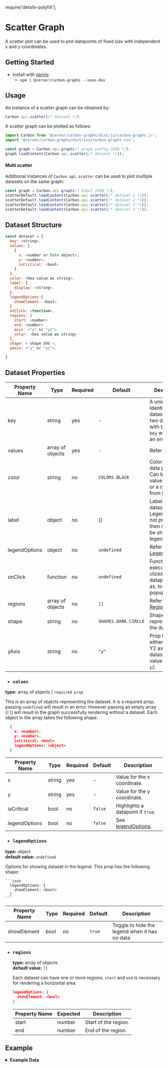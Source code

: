 require('details-polyfill');

# Scatter Graph

A scatter plot can be used to plot datapoints of fixed size with independent x and y coordinates. 

## Getting Started

- Install with [npmjs](https://www.npmjs.com):
  - `npm i @cerner/carbon-graphs --save-dev`

## Usage

An instance of a scatter graph can be obtained by:

```js
Carbon.api.scatter(/* dataset */)
```
A scatter graph can be plotted as follows:

```js
import Carbon from '@cerner/carbon-graphs/dist/js/carbon-graphs.js';
import '@cerner/carbon-graphs/dist/css/carbon-graphs.css';

const graph = Carbon.api.graph(/* graph config JSON */);
graph.loadContent(Carbon.api.scatter(/* dataset */));
```

#### Multi scatter

Additional instances of `Carbon.api.scatter` can be used to plot multiple datasets on the same graph:

```javascript
const graph = Carbon.api.graph(/* Input JSON */);
scatterDefault.loadContent(Carbon.api.scatter(/* dataset 1 */));
scatterDefault.loadContent(Carbon.api.scatter(/* dataset 2 */));
scatterDefault.loadContent(Carbon.api.scatter(/* dataset 3 */));
scatterDefault.loadContent(Carbon.api.scatter(/* dataset 4 */));
```

## Dataset Structure

```js
const dataset = {
  key: <string>,
  values: [
    {
      x: <number or Date object>,
      y: <number>,
      isCritical: <bool>
    },
  ],
  color: <hex value as string>,
  label: {
    display: <string>,
  },
  legendOptions:{
    showElement: <bool>
  }
  onClick: <function>,
  regions: [
    start: <number>
    end: <number>
    axis: <"y" or "y2">
    color: <hex value as string>
  ],
  shape: < shape SVG >,
  yAxis: <"y" or "y2">,

}
``` 

## Dataset Properties 

| Property Name | Type             | Required | Default              | Description                                                                                                          |
|---------------|------------------|----------|----------------------|----------------------------------------------------------------------------------------------------------------------|
| key           | string           | yes      | -                    | A unique `id` to identify the dataset. Adding two datasets with the same `key` will result in an error.              |
| values        | array of objects | yes      | -                    | Refer to [Values](#values).                                                                                          |
| color         | string           | no       | `COLORS.BLACK`       | Color for the data points. Can be a hex value (`#ffffff`) or a constant from [Colors](../Documentation/Core/Colors). |
| label         | object           | no       | {}                   | Label for the dataset in the Legend. If it is not provided then it will not be shown in the legend.                  |
| legendOptions | object           | no       | `undefined`          | Refer to [LegendOptions](#legendOptions).                                                                            |
| onClick       | function         | no       | `undefined`          | Function to execute upon clicking a datapoint, such as, to display a popup.                                          |
| regions       | array of objects | no       | `[]`                 | Refer to [Regions](#regions).                                                                                        |
| shape         | string           | no       | `SHAPES.DARK.CIRCLE` | Shape for representing the data points.                                                                              |
| yAxis         | string           | no       | `"y"`                | Prop to select either the Y or Y2 axis for the dataset. Valid values are `y` or `y2`.                                |


- ### `values`  
**type:**  array of objects | `required prop`

  This is an array of objects representing the dataset. 
  It is a required prop; passing `undefined` will result in an error. 
  However passing an empty array (`[]`) will result in the graph successfully rendering without a dataset. 
  Each object in the array takes the following shape:

  ```json
    {
      x: <number>,
      y: <number>,
      isCritical: <bool>
      legendOptions: <object>
    }
  ```

  | Property Name | Type   | Required | Default | Description                          |
  |---------------|--------|----------|---------|--------------------------------------|
  | x             | string | yes      | -       | Value for the x coordinate.          |
  | y             | string | yes      | -       | Value for the y coordinate.          |
  | isCritical    | bool   | no       | `false` | Highlights a datapoint if `true`.    |
  | legendOptions | bool   | no       | `false` | See [legendOptions](#legendoptions). |


- ### `legendOptions`
**type:** object  
**default value:** `undefined`

  Options for showing dataset in the legend. This prop has the following shape:

    ```json
      legendOptions: {
        showElement: <bool>
      }
    ```

  | Property Name | Type | Required | Default | Description                                   |
  |---------------|------|----------|---------|-----------------------------------------------|
  | showElement   | bool | no       | `true`  | Toggle to hide the legend when it has no data |


- ### `regions`
  **type:** array of objects  
  **default value:** `[]`

  Each dataset can have one or more regions. `start` and `end` is necessary for rendering a horizontal area.

    ```json
    legendOptions: {
      showElement: <bool>
    }
    ```

  | Property Name | Expected | Description          |
  |---------------|----------|----------------------|
  | start         | number   | Start of the region. |
  | end           | number   | End of the region.   |


## Example
<ScatterGraph />

<details>
<summary style={{fontSize: 24 }}>
<b>Example Data</b>
</summary>

### Graph Config object
<GraphConfig />

### Data object
<DataObject />
</details>
